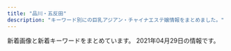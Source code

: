 ```yaml
---
title: "品川・五反田"
description: "キーワード別にの巨乳アジアン・チャイナエステ嬢情報をまとめました。"
---
```


新着画像と新着キーワードをまとめています。
2021年04月29日の情報です。

<DmmAffiliateIns />
<KeywordTable
  shops={
    [
    {
        "img_links": [
            "http://www.relax-cs.com/ncss/staff02.jpg",
            "http://www.relax-cs.com/ncss/staff01.jpg",
            "http://www.relax-cs.com/ncss/nav/nav-003.jpg",
            "http://www.relax-cs.com/ncss/top03.jpg",
            "http://www.relax-cs.com/ncss/top001.jpg",
            "http://www.relax-cs.com/ncss/nav/nav-001.jpg",
            "http://www.relax-cs.com/ncss/top02-left.jpg",
            "http://www.relax-cs.com/ncss/nav/nav-005.jpg",
            "http://www.relax-cs.com/ncss/nav/nav-006.jpg",
            "http://www.relax-cs.com/ncss/nav/nav-004.jpg",
            "http://www.relax-cs.com/ncss/nav/nav-002.jpg",
            "http://www.relax-cs.com/ncss/staff0401.jpg",
            "http://www.relax-cs.com/ncss/tel.png"
        ],
        "station": "JR\u4e94\u53cd\u7530\u99c5\u897f\u53e3",
        "name": "\u30ea\u30e9\u30af\u30bc\u30fc\u30b7\u30e7\u30f3\u862d",
        "keywords": {},
        "url": "http://www.relax-cs.com/"
    },
    {
        "name": "\u30d5\u30ed\u30fc\u30e9",
        "station": "JR\u54c1\u5ddd\u99c5\u9ad8\u8f2a\u53e3",
        "url": "http://f-aroma.info/",
        "img_links": [],
        "keywords": {}
    },
    {
        "name": "\u4e94\u53cd\u7530\u30e1\u30c7\u30a3\u30ab\u30eb\u30a8\u30f3",
        "keywords": {},
        "url": "http://gotanda.pepper.jp/",
        "img_links": [
            "http://gotanda.pepper.jp/m173.jpg",
            "http://gotanda.pepper.jp/1-01.png",
            "http://gotanda.pepper.jp/20151109231038834554.jpg",
            "http://gotanda.pepper.jp/gotanda001.jpg",
            "http://gotanda.pepper.jp/m049.png",
            "http://gotanda.pepper.jp/m02272.jpg",
            "http://gotanda.pepper.jp/m048.png"
        ],
        "station": "JR\u4e94\u53cd\u7530\u99c5\u897f\u53e3"
    },
    {
        "name": "\u30c8\u30f3\u30dd\u30fc",
        "station": "JR\u4e94\u53cd\u7530\u99c5\u897f\u53e3",
        "keywords": {},
        "img_links": [
            "http://hi-msg.com/tonpoh/images/p-7-1.jpg",
            "http://hi-msg.com/tonpoh/images/fla.png",
            "http://hi-msg.com/tonpoh/images/p-11-1.jpg",
            "http://hi-msg.com/tonpoh/images/fla-3.png",
            "http://hi-msg.com/tonpoh/images/s4.jpg",
            "http://hi-msg.com/tonpoh/images/p-12-1.jpg",
            "http://hi-msg.com/tonpoh/images/tit-sys.png",
            "http://hi-msg.com/tonpoh/images/s5.png",
            "http://hi-msg.com/tonpoh/images/s1.png",
            "http://hi-msg.com/tonpoh/images/p-13-1.jpg",
            "http://hi-msg.com/tonpoh/images/no.png",
            "http://hi-msg.com/tonpoh/images/p-5.jpg",
            "http://hi-msg.com/tonpoh/images/ll.png",
            "http://hi-msg.com/tonpoh/images/p-6.jpg",
            "http://hi-msg.com/tonpoh/images/tit-staff.png",
            "http://hi-msg.com/tonpoh/images/p-12.jpg",
            "http://hi-msg.com/tonpoh/images/p-8-1.jpg",
            "http://hi-msg.com/tonpoh/images/l.png",
            "http://hi-msg.com/tonpoh/images/p-8.jpg",
            "http://hi-msg.com/tonpoh/images/s8.png",
            "http://hi-msg.com/tonpoh/images/s9.png",
            "http://hi-msg.com/tonpoh/images/p-14.jpg",
            "http://hi-msg.com/tonpoh/images/p-14-1.jpg",
            "http://hi-msg.com/tonpoh/images/p-11.jpg",
            "http://hi-msg.com/tonpoh/images/p-9.jpg",
            "http://hi-msg.com/tonpoh/images/fla-1.png",
            "http://hi-msg.com/tonpoh/images/p-4.jpg",
            "http://hi-msg.com/tonpoh/images/p-6-1.jpg",
            "http://hi-msg.com/tonpoh/images/p-10-1.jpg",
            "http://hi-msg.com/tonpoh/images/p-10.jpg",
            "http://hi-msg.com/tonpoh/images/p-1.jpg",
            "http://hi-msg.com/tonpoh/images/s6.png",
            "http://hi-msg.com/tonpoh/images/line.png",
            "http://hi-msg.com/tonpoh/images/p-0.jpg",
            "http://hi-msg.com/tonpoh/images/p-2.jpg",
            "http://hi-msg.com/tonpoh/images/p-13.jpg",
            "http://hi-msg.com/tonpoh/images/p-7.jpg",
            "http://hi-msg.com/tonpoh/images/botton.png",
            "http://hi-msg.com/tonpoh/images/p-9-1.jpg"
        ],
        "url": "http://hi-msg.com/tonpoh/"
    },
    {
        "station": "JR\u4e94\u53cd\u7530\u99c5\u897f\u53e3",
        "keywords": {},
        "url": "http://p-fly.work/",
        "name": "\u7d2b\u306e\u8776",
        "img_links": [
            "http://p-fly.work/img/sara1.jpg",
            "http://p-fly.work/img/yuyu1.jpg",
            "http://p-fly.work/staff/koko.jpg",
            "http://p-fly.work/images/tr.jpg",
            "http://p-fly.work/images/staff_t.png",
            "http://p-fly.work/images/10.jpg",
            "http://p-fly.work/images/13.jpg",
            "http://p-fly.work/staff/yuki.jpg",
            "http://p-fly.work/images/14.jpg",
            "http://p-fly.work/img/yuki1.jpg",
            "http://p-fly.work/images/12.jpg",
            "http://p-fly.work/images/b2.jpg",
            "http://p-fly.work/images/7.jpg",
            "http://p-fly.work/images/b3.jpg",
            "http://p-fly.work/img/koko1.jpg",
            "http://p-fly.work/img/mai1.jpg",
            "http://p-fly.work/images/line.png",
            "http://p-fly.work/images/1.jpg",
            "http://p-fly.work/images/sys4.png",
            "http://p-fly.work/images/int1.jpg",
            "http://p-fly.work/images/b1.jpg",
            "http://p-fly.work/staff/yuyu.jpg",
            "http://p-fly.work/images/sys2.jpg",
            "http://p-fly.work/images/ac1.jpg",
            "http://p-fly.work/img/maki1.jpg",
            "http://p-fly.work/images/news.jpg",
            "http://p-fly.work/staff/maki.jpg",
            "http://p-fly.work/staff/mai.jpg",
            "http://p-fly.work/images/sys1.jpg",
            "http://p-fly.work/images/mobile.jpg",
            "http://p-fly.work/staff/sara.jpg",
            "http://p-fly.work/images/int2.png",
            "http://p-fly.work/images/sys3.jpg",
            "http://p-fly.work/images/interior_t.png",
            "http://p-fly.work/images/head.png"
        ]
    },
    {
        "keywords": {},
        "station": "\u6238\u8d8a\u9280\u5ea7\u99c5",
        "img_links": [
            "http://lacure.link/images/r6.jpg",
            "http://lacure.link/images/s1.jpg",
            "http://lacure.link/images/asali.jpg",
            "http://lacure.link/images/yuki.jpg",
            "http://lacure.link/images/left3.png",
            "http://lacure.link/images/face.png",
            "http://lacure.link/images/s_staff.png",
            "http://lacure.link/images/gb01.png",
            "http://lacure.link/images/news.png",
            "http://lacure.link/images/g2.jpg",
            "http://lacure.link/images/g1.jpg",
            "http://lacure.link/images/r1.jpg",
            "http://lacure.link/images/r3.jpg",
            "http://lacure.link/images/r5.jpg",
            "http://lacure.link/images/kol.jpg",
            "http://lacure.link/images/kiki.jpg",
            "http://lacure.link/images/g0.jpg",
            "http://lacure.link/images/zi.png",
            "http://lacure.link/images/g3.jpg",
            "http://lacure.link/images/sayuri.jpg",
            "http://lacure.link/images/g5.jpg",
            "http://lacure.link/images/top2.jpg",
            "http://lacure.link/images/g6.jpg",
            "http://lacure.link/images/r2.jpg",
            "http://lacure.link/images/r4.jpg"
        ],
        "url": "http://lacure.link/",
        "name": "\u30e9\u30ad\u30e5\u30a2"
    },
    {
        "img_links": [
            "https://tsukiwa.info/img/staff/rumi02.jpg",
            "https://tsukiwa.info/img/event/camp03.jpg",
            "https://tsukiwa.info/img/pickupGirl.png",
            "https://tsukiwa.info/img/top_map.jpg",
            "https://tsukiwa.info/img/staff/aya2101.jpg",
            "https://tsukiwa.info/img/bar_top1.png",
            "https://tsukiwa.info/img/staff/rumi04.jpg",
            "https://www.a-side.com/ad/koko/include/banner/koko_200x40.png",
            "https://tsukiwa.info/img/staff/mimi20202.jpg",
            "https://tsukiwa.info/img/staff/ruru1.jpg",
            "https://tsukiwa.info/img/staff/A8BAF789-BD2B-4E7F-AB8A-224A2961B605.jpeg",
            "https://tsukiwa.info/img/staff/909C372F-1613-4B7E-89C8-1A527D79FCC6.jpeg",
            "https://tsukiwa.info/img/staff/mimi01.jpg",
            "https://tsukiwa.info/img/staff_top/20201219_2.jpg",
            "https://tsukiwa.info/img/staff/yuri001.jpg",
            "https://tsukiwa.info/img/staff/yuna01.jpg",
            "https://tsukiwa.info/img/bar_gallery.png",
            "https://tsukiwa.info/img/staff/25BBCA31-1291-40E0-9FEC-CAF6E5B8D811.jpeg",
            "https://tsukiwa.info/img/staff/no_image.jpg",
            "https://tsukiwa.info/img/bar_profile.png",
            "https://tsukiwa.info/img/staff/222BADE2-61AA-4B66-91BD-3D9941250C4D.jpeg",
            "https://tsukiwa.info/img/staff/25D27B66-E3AF-40C0-8FCC-46E9F266B409.jpeg",
            "https://tsukiwa.info/img/bar_staff.png",
            "https://tsukiwa.info/img/staff/koko3.jpg",
            "https://tsukiwa.info/img/akusesu-top0.jpg",
            "https://tsukiwa.info/img/staff/DB16BCF2-AF7E-404D-9FB5-9A45BE961351.jpeg",
            "https://tsukiwa.info/img/news3.png",
            "https://tsukiwa.info/img/news1.png",
            "https://tsukiwa.info/img/staff_top/20201219_1.jpg"
        ],
        "keywords": {},
        "name": "\u6708\u306e\u548c",
        "station": "JR\u4e94\u53cd\u7530\u99c5\u897f\u53e3",
        "url": "https://tsukiwa.info/"
    },
    {
        "url": "http://hanagoromo.work/",
        "keywords": {},
        "img_links": [
            "http://hanagoromo.work/main_top.jpg",
            "http://hanagoromo.work/staff_t.jpg",
            "http://hanagoromo.work/ta.png",
            "http://hanagoromo.work/yuna1.jpg",
            "http://hanagoromo.work/interior_t.jpg",
            "http://hanagoromo.work/b1.jpg",
            "http://hanagoromo.work/rina1.jpeg",
            "http://hanagoromo.work/rina2.jpeg",
            "http://hanagoromo.work/6.jpg",
            "http://hanagoromo.work/1.jpg",
            "http://hanagoromo.work/mens-esthe1.png",
            "http://hanagoromo.work/yumi.jpg",
            "http://hanagoromo.work/s1.png",
            "http://hanagoromo.work/yuki.jpg",
            "http://hanagoromo.work/head.jpg",
            "http://hanagoromo.work/nana2.jpg",
            "http://hanagoromo.work/miyuki.jpg",
            "http://hanagoromo.work/yuyu.jpg",
            "http://hanagoromo.work/yuna2.jpg",
            "http://hanagoromo.work/interior1.jpg",
            "http://hanagoromo.work/sys.jpg",
            "http://hanagoromo.work/hitomi1.jpg",
            "http://hanagoromo.work/yumi1.jpg",
            "http://hanagoromo.work/mio1.jpg",
            "http://hanagoromo.work/nana.jpg",
            "http://hanagoromo.work/mio.jpg",
            "http://hanagoromo.work/tina2.jpg",
            "http://hanagoromo.work/miko.jpg",
            "http://hanagoromo.work/sayaka.jpg",
            "http://hanagoromo.work/b2.jpg",
            "http://hanagoromo.work/miyuki1.jpg",
            "http://hanagoromo.work/hitomi.jpg",
            "http://hanagoromo.work/int2.jpg",
            "http://hanagoromo.work/tina.jpg",
            "http://hanagoromo.work/hitomi2.jpg",
            "http://hanagoromo.work/4.jpg",
            "http://hanagoromo.work/eri.jpg",
            "http://hanagoromo.work/2.jpg",
            "http://hanagoromo.work/mio2.jpg",
            "http://hanagoromo.work/3.jpg",
            "http://hanagoromo.work/rie1.jpg",
            "http://hanagoromo.work/b3.jpg",
            "http://hanagoromo.work/112.jpg",
            "http://hanagoromo.work/nana1.jpg",
            "http://hanagoromo.work/ai3.jpg",
            "http://hanagoromo.work/ai2.jpg"
        ],
        "station": "JR\u4e94\u53cd\u7530\u99c5",
        "name": "\u82b1\u8863"
    },
    {
        "name": "\u7f8e\u4f36",
        "keywords": {
            "85": 2,
            "88": 2,
            "E": 8,
            "87": 4,
            "86": 2
        },
        "img_links": [
            "http://es-mirei.com/staffPhoto/s20170908125528.jpg",
            "http://es-mirei.com/images/store/06.jpg",
            "http://es-mirei.com/staffPhoto/s20170728165256.jpg",
            "http://es-mirei.com/images/store/04.jpg",
            "http://es-mirei.com/staffPhoto/b20170728165536.jpg",
            "http://es-mirei.com/images/s3Slider1Images/01.jpg",
            "http://es-mirei.com/staffPhoto/s20180613122502.jpg",
            "http://es-mirei.com/staffPhoto/b20170911152114.jpg",
            "http://es-mirei.com/staffPhoto/b20170728165256.jpg",
            "http://es-mirei.com/staffPhoto/s20170728165536.jpg",
            "http://es-mirei.com/staffPhoto/s20170728165302.jpg",
            "http://es-mirei.com/images/store/03.jpg",
            "http://es-mirei.com/images/s3Slider1Images/03.jpg",
            "http://es-mirei.com/staffPhoto/b20180209180323.jpg",
            "http://es-mirei.com/images/store/01.jpg",
            "http://es-mirei.com/staffPhoto/b20170908125528.jpg",
            "http://es-mirei.com/images/s3Slider1Images/02.jpg",
            "http://es-mirei.com/staffPhoto/s20170911152129.jpg",
            "http://es-mirei.com/staffPhoto/b20170911152129.jpg",
            "http://es-mirei.com/staffPhoto/s20170911152114.jpg",
            "http://es-mirei.com/images/store/02.jpg",
            "http://es-mirei.com/staffPhoto/s20180209180323.jpg",
            "http://es-mirei.com/staffPhoto/b20180613122502.jpg",
            "http://es-mirei.com/images/store/05.jpg",
            "http://es-mirei.com/staffPhoto/b20170728165302.jpg",
            "http://es-mirei.com/images/noImg.jpg",
            "http://es-mirei.com/images/returnStaffBtn.png"
        ],
        "station": "JR\u4e94\u53cd\u7530\u99c5\u897f\u53e3",
        "url": "http://es-mirei.com/"
    },
    {
        "keywords": {},
        "img_links": [],
        "name": "\u7652\u3057\u30cf\u30a6\u30b9",
        "url": "https://i-house.aoaoeo.com/",
        "station": "JR\u4e94\u53cd\u7530\u99c5\u897f\u53e3"
    },
    {
        "img_links": [
            "http://www.kouroku-este.com/img/staff/fff/s-fff1.jpg",
            "http://www.kouroku-este.com/img/staff/bbb/bbb1.jpg",
            "http://www.kouroku-este.com/img/staff/ccc/ccc2.jpg",
            "http://www.kouroku-este.com/img/menu/info_r.jpg",
            "http://www.kouroku-este.com/img/system/service02.jpg",
            "http://www.kouroku-este.com/img/staff/ggg/ggg1.jpg",
            "http://www.kouroku-este.com/img/staff/aaa/aaa1.jpg",
            "http://www.kouroku-este.com/img/staff/ccc/ccc1.jpg",
            "http://www.kouroku-este.com/img/staff/eee/s-eee2.jpg",
            "http://www.kouroku-este.com/img/top/listmark1.png",
            "http://www.kouroku-este.com/img/staff/aaa/aaa2.jpg",
            "http://www.kouroku-este.com/img/staff/eee/s-eee1.jpg",
            "http://www.kouroku-este.com/img/staff/fff/s-fff2.jpg",
            "http://www.kouroku-este.com/img/system/service01.jpg"
        ],
        "name": "\u5eb7\u7984",
        "keywords": {
            "C": 15
        },
        "station": "JR\u54c1\u5ddd\u99c5\u9ad8\u8f2a\u53e3",
        "url": "http://www.kouroku-este.com/"
    },
    {
        "name": "\u30de\u30c3\u30b5\u30fc\u30b8\u306e\u5915\u6708",
        "station": "JR\u4e94\u53cd\u7530\u99c5\u897f\u53e3",
        "keywords": {
            "C": 13
        },
        "img_links": [
            "http://www.es-yuduki.com/css/nav/change-006.jpg",
            "http://www.es-yuduki.com/css/nav/nav-005.jpg",
            "http://www.es-yuduki.com/css/progress04.jpg",
            "http://www.es-yuduki.com/css/nav/nav-0003.jpg",
            "http://www.es-yuduki.com/css/nav/nav-001.jpg",
            "http://www.es-yuduki.com/css/nav/change-004.jpg",
            "http://www.es-yuduki.com/css/progress06.jpg",
            "http://www.es-yuduki.com/css/nav/nav-004.jpg",
            "http://www.es-yuduki.com/css/progress07.jpg",
            "http://www.es-yuduki.com/css/nav/nav-007.jpg",
            "http://www.es-yuduki.com/css/coupon003.jpg",
            "http://www.es-yuduki.com/css/kanban.jpg",
            "http://www.es-yuduki.com/css/progress05.jpg",
            "http://www.es-yuduki.com/css/progress03.jpg",
            "http://www.es-yuduki.com/css/main-top05.png",
            "http://www.es-yuduki.com/css/staff01.jpg",
            "http://www.es-yuduki.com/css/progress01.jpg",
            "http://www.es-yuduki.com/css/progress02.jpg",
            "http://www.es-yuduki.com/css/head.jpg",
            "http://www.es-yuduki.com/css/staff02-b.jpg",
            "http://www.es-yuduki.com/css/staff02.jpg",
            "http://www.es-yuduki.com/css/progress08.jpg",
            "http://www.es-yuduki.com/css/nav/nav-006.jpg",
            "http://www.es-yuduki.com/css/staff03.jpg",
            "http://www.es-yuduki.com/css/nav/change-007.jpg",
            "http://www.es-yuduki.com/css/staff00.jpg",
            "http://www.es-yuduki.com/css/staff01-b.jpg",
            "http://www.es-yuduki.com/css/staff03-b.jpg",
            "http://www.es-yuduki.com/css/nav/change-001.jpg",
            "http://www.es-yuduki.com/css/nav/change-0003.jpg",
            "http://www.es-yuduki.com/css/nav/change-005.jpg",
            "http://www.es-yuduki.com/css/nav/change-002.jpg",
            "http://www.es-yuduki.com/css/nav/nav-002.jpg"
        ],
        "url": "http://www.es-yuduki.com/"
    },
    {
        "keywords": {
            "G": 1,
            "D": 5,
            "84": 5,
            "C": 3,
            "86": 2,
            "87": 2,
            "E": 5,
            "90": 2,
            "88": 3
        },
        "station": "JR\u4e94\u53cd\u7530\u99c5\u6771\u53e3",
        "img_links": [
            "http://www.relax-fuyou.info/img/sta19.jpg",
            "http://www.relax-fuyou.info/img/st110.jpg",
            "http://www.relax-fuyou.info/i/img/st181.jpg",
            "http://www.relax-fuyou.info/img/st201.jpg",
            "http://www.relax-fuyou.info/i/img/r2.jpg",
            "http://www.relax-fuyou.info/img/r9.jpg",
            "http://www.relax-fuyou.info/img/st181.jpg",
            "http://www.relax-fuyou.info/i/img/st160.jpg",
            "http://www.relax-fuyou.info/img/st5.jpg",
            "http://www.relax-fuyou.info/img/sta20.jpg",
            "http://www.relax-fuyou.info/i/img/st10.jpg",
            "http://www.relax-fuyou.info/i/img/st9.jpg",
            "http://www.relax-fuyou.info/img/st1.jpg",
            "http://www.relax-fuyou.info/img/st71.jpg",
            "http://www.relax-fuyou.info/img/st72.jpg",
            "http://www.relax-fuyou.info/img/st8.jpg",
            "http://www.relax-fuyou.info/i/img/st191.jpg",
            "http://www.relax-fuyou.info/img/sta1.jpg",
            "http://www.relax-fuyou.info/i/img/st110.jpg",
            "http://www.relax-fuyou.info/img/sta15.jpg",
            "http://www.relax-fuyou.info/img/sta17.jpg",
            "http://www.relax-fuyou.info/img/st140.jpg",
            "http://www.relax-fuyou.info/i/img/st201.jpg",
            "http://www.relax-fuyou.info/i/img/st11.jpg",
            "http://www.relax-fuyou.info/img/sta8.jpg",
            "http://www.relax-fuyou.info/img/sta5.jpg",
            "http://www.relax-fuyou.info/img/st150.jpg",
            "http://www.relax-fuyou.info/img/st171.jpg",
            "http://www.relax-fuyou.info/i/img/r1.jpg",
            "http://www.relax-fuyou.info/img/top.jpg",
            "http://www.relax-fuyou.info/img/st191.jpg",
            "http://www.relax-fuyou.info/i/img/st17.jpg",
            "http://www.relax-fuyou.info/img/st41.jpg",
            "http://www.relax-fuyou.info/i/img/st5.jpg",
            "http://www.relax-fuyou.info/i/img/st42.jpg",
            "http://www.relax-fuyou.info/img/st42.jpg",
            "http://www.relax-fuyou.info/i/img/r3.jpg",
            "http://www.relax-fuyou.info/img/st160.jpg",
            "http://www.relax-fuyou.info/img/st7.jpg",
            "http://www.relax-fuyou.info/img/st11.jpg",
            "http://www.relax-fuyou.info/i/img/sta20.jpg",
            "http://www.relax-fuyou.info/img/st161.jpg",
            "http://www.relax-fuyou.info/img/sta16.jpg",
            "http://www.relax-fuyou.info/img/st141.jpg",
            "http://www.relax-fuyou.info/img/st17.jpg",
            "http://www.relax-fuyou.info/i/img/st140.jpg",
            "http://www.relax-fuyou.info/i/img/top.jpg",
            "http://www.relax-fuyou.info/img/sta18.jpg",
            "http://www.relax-fuyou.info/img/st10.jpg",
            "http://www.relax-fuyou.info/i/img/st8.jpg"
        ],
        "name": "\u8299\u84c9\uff5e\u30d5\u30e8\u30a6\uff5e",
        "url": "http://www.relax-fuyou.info/"
    },
    {
        "keywords": {
            "C": 8
        },
        "station": "JR\u4e94\u53cd\u7530\u99c5\u6771\u53e3",
        "url": "http://www.kenkou-house.info/",
        "name": "\u3072\u307e\u308f\u308a",
        "img_links": [
            "http://www.kenkou-house.info/img/s61.jpg",
            "http://www.kenkou-house.info/img/m5.png",
            "http://www.kenkou-house.info/img/s22.jpg",
            "http://www.kenkou-house.info/img/s7.jpg",
            "http://www.kenkou-house.info/img/m4.png",
            "http://www.kenkou-house.info/img/head.png",
            "http://www.kenkou-house.info/img/play.png",
            "http://www.kenkou-house.info/img/s15.jpg",
            "http://www.kenkou-house.info/img/s13.jpg",
            "http://www.kenkou-house.info/img/s91.jpg",
            "http://www.kenkou-house.info/img/m8.png",
            "http://www.kenkou-house.info/img/Himawari_200_40.png",
            "http://www.kenkou-house.info/img/m1.png",
            "http://www.kenkou-house.info/img/body-.png",
            "http://www.kenkou-house.info/img/m7.png",
            "http://www.kenkou-house.info/img/s12.jpg",
            "http://www.kenkou-house.info/img/door.png",
            "http://www.kenkou-house.info/img/s21.jpg",
            "http://www.kenkou-house.info/img/m3.png",
            "http://www.kenkou-house.info/img/s1.jpg",
            "http://www.kenkou-house.info/img/Himawari_160_45.png",
            "http://www.kenkou-house.info/img/s16.jpg",
            "http://www.kenkou-house.info/img/Himawari_468_60.png",
            "http://www.kenkou-house.info/img/m6.png",
            "http://www.kenkou-house.info/img/s4.jpg",
            "http://www.kenkou-house.info/img/m2.png",
            "http://www.kenkou-house.info/img/bottmo-left.png",
            "http://www.kenkou-house.info/img/Himawari_88_31.png",
            "http://www.kenkou-house.info/img/bottmo-ritght.png",
            "http://www.kenkou-house.info/img/s20.jpg",
            "http://www.kenkou-house.info/img/s.png",
            "http://www.kenkou-house.info/img/s14.jpg",
            "http://www.kenkou-house.info/img/s17.jpg",
            "http://www.kenkou-house.info/img/s11.jpg",
            "http://www.kenkou-house.info/img/s33.jpg"
        ]
    }
]
}
/>
<DmmAffiliateScript />
